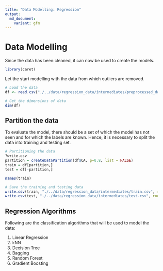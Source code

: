 ```yaml
---
title: "Data Modelling: Regression"
output:
  md_document:
    variant: gfm
---
```


# Data Modelling

Since the data has been cleaned, it can now be used to create the models.

```r
library(caret)
```

Let the start modelling with the data from which outliers are removed.

```r
# Load the data
df <- read.csv("./../data/regression_data/intermediates/preprocessed_data_without_outliers.csv")
```

```r
# Get the dimensions of data
dim(df)
```

## Partition the data

To evaluate the model, there should be a set of which the model has not seen and for which the labels are known. Hence, it is necessary to split the data into training and testing set.

```r
# Partitioning the data
?write.csv
partition = createDataPartition(df$CA, p=0.8, list = FALSE)
train = df[partition,]
test = df[-partition,]
```

```r
names(train)
```

```r
# Save the training and testing data
write.csv(train, "./../data/regression_data/intermediates/train.csv", row.names = FALSE)
write.csv(test, "./../data/regression_data/intermediates/test.csv", row.names = FALSE)
```

## Regression Algorithms

Following are the classification algorithms that will be used to model the data:

1.  Linear Regression
2.  kNN
3.  Decision Tree
4.  Bagging
5.  Random Forest
6.  Gradient Boosting
